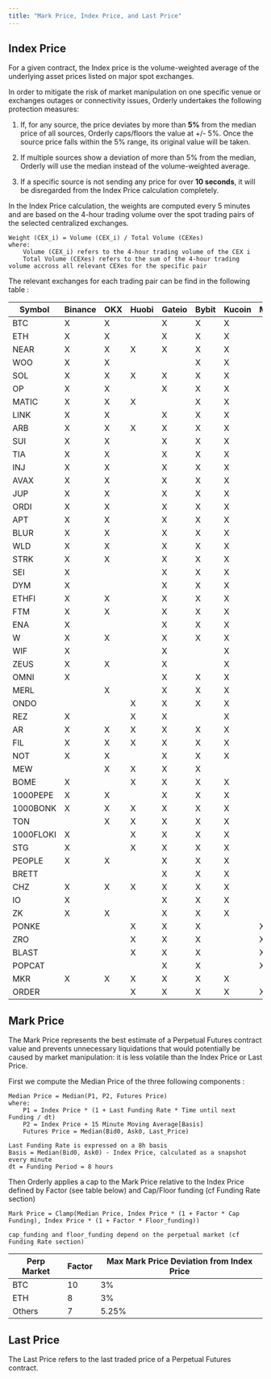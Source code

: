 ```yaml
---
title: "Mark Price, Index Price, and Last Price"
---
```


## Index Price

For a given contract, the Index price is the volume-weighted average of the underlying asset prices listed on major spot exchanges.

In order to mitigate the risk of market manipulation on one specific venue or exchanges outages or connectivity issues, Orderly undertakes the following protection measures:

1. If, for any source, the price deviates by more than **5%** from the median price of all sources, Orderly caps/floors the value at +/- 5%. Once the source price falls within the 5% range, its original value will be taken.

2. If multiple sources show a deviation of more than 5% from the median, Orderly will use the median instead of the volume-weighted average.

3. If a specific source is not sending any price for over **10 seconds**, it will be disregarded from the Index Price calculation completely.

In the Index Price calculation, the weights are computed every 5 minutes and are based on the 4-hour trading volume over the spot trading pairs of the selected centralized exchanges.

```
Weight (CEX_i) = Volume (CEX_i) / Total Volume (CEXes)
where:
    Volume (CEX_i) refers to the 4-hour trading volume of the CEX i
    Total Volume (CEXes) refers to the sum of the 4-hour trading volume accross all relevant CEXes for the specific pair
```

The relevant exchanges for each trading pair can be find in the following table :

| Symbol    | Binance | OKX | Huobi | Gateio | Bybit | Kucoin | MEXC | Bitget |
|-----------|---------|-----|-------|--------|-------|--------|------|--------|
| BTC       | X       | X   |       | X      | X     | X      |      |        |
| ETH       | X       | X   |       | X      | X     | X      |      |        |
| NEAR      | X       | X   | X     | X      | X     | X      |      |        |
| WOO       | X       | X   |       |        | X     | X      |      |        |
| SOL       | X       | X   | X     | X      | X     | X      |      |        |
| OP        | X       | X   |       | X      | X     | X      |      |        |
| MATIC     | X       | X   | X     |        | X     | X      |      |        |
| LINK      | X       | X   |       | X      | X     | X      |      |        |
| ARB       | X       | X   | X     | X      | X     | X      |      |        |
| SUI       | X       | X   |       | X      | X     | X      |      |        |
| TIA       | X       | X   |       | X      | X     | X      |      |        |
| INJ       | X       | X   |       | X      | X     | X      |      |        |
| AVAX      | X       | X   |       | X      | X     | X      |      |        |
| JUP       | X       | X   |       | X      | X     | X      |      |        |
| ORDI      | X       | X   |       | X      | X     | X      |      |        |
| APT       | X       | X   |       | X      | X     | X      |      |        |
| BLUR      | X       | X   |       | X      | X     | X      |      |        |
| WLD       | X       | X   |       | X      | X     | X      |      |        |
| STRK      | X       | X   |       | X      | X     | X      |      |        |
| SEI       | X       |     |       | X      | X     | X      |      |        |
| DYM       | X       |     |       | X      | X     | X      |      |        |
| ETHFI     | X       | X   |       | X      | X     | X      |      |        |
| FTM       | X       | X   |       | X      | X     | X      |      |        |
| ENA       | X       |     |       | X      | X     | X      |      |        |
| W         | X       | X   |       | X      | X     | X      |      |        |
| WIF       | X       |     |       | X      |       | X      |      |        |
| ZEUS      | X       | X   |       | X      |       | X      |      |        |
| OMNI      | X       |     |       | X      | X     | X      |      |        |
| MERL      |         | X   |       | X      | X     | X      |      |        |
| ONDO      |         |     | X     | X      | X     | X      |      |        |
| REZ       | X       |     | X     | X      |       | X      |      |        |
| AR        | X       | X   | X     | X      | X     | X      |      |        |
| FIL       | X       | X   | X     | X      | X     | X      |      |        |
| NOT       | X       | X   |       | X      | X     | X      |      |        |
| MEW       |         | X   | X     | X      | X     |        |      |        |
| BOME      | X       |     | X     | X      | X     | X      |      |        |
| 1000PEPE  | X       | X   |       | X      | X     | X      |      |        |
| 1000BONK  | X       | X   | X     | X      | X     | X      |      |        |
| TON       |         | X   | X     | X      | X     | X      |      |        |
| 1000FLOKI | X       |     | X     | X      | X     | X      |      |        |
| STG       | X       |     | X     | X      | X     | X      |      |        |
| PEOPLE    | X       | X   |       | X      | X     | X      |      |        |
| BRETT     |         |     |       | X      | X     | X      |      |        |
| CHZ       | X       | X   | X     | X      | X     | X      |      |        |
| IO        | X       |     |       | X      | X     | X      |      |        |
| ZK        | X       | X   |       | X      | X     | X      |      |        |
| PONKE     |         |     | X     | X      | X     |        | X    |        |
| ZRO       |         |     | X     | X      | X     |        | X    |        |
| BLAST     |         |     | X     | X      | X     |        | X    |        |
| POPCAT    |         |     |       | X      | X     |        | X    |        |
| MKR       | X       | X   | X     | X      | X     | X      |      |        |
| ORDER     |         |     | X     | X      | X     | X      | X    | X      |



## Mark Price

The Mark Price represents the best estimate of a Perpetual Futures contract value and prevents unnecessary liquidations that would potentially be caused by market manipulation: it is less volatile than the Index Price or Last Price.

First we compute the Median Price of the three following components :

```
Median Price = Median(P1, P2, Futures Price)
where:
    P1 = Index Price * (1 + Last Funding Rate * Time until next Funding / dt)
    P2 = Index Price + 15 Minute Moving Average[Basis]
    Futures Price = Median(Bid0, Ask0, Last_Price)

Last Funding Rate is expressed on a 8h basis
Basis = Median(Bid0, Ask0) - Index Price, calculated as a snapshot every minute
dt = Funding Period = 8 hours

```

Then Orderly applies a cap to the Mark Price relative to the Index Price defined by Factor (see table below) and Cap/Floor funding (cf Funding Rate section)

```
Mark Price = Clamp(Median Price, Index Price * (1 + Factor * Cap Funding), Index Price * (1 + Factor * Floor_funding))

cap_funding and floor_funding depend on the perpetual market (cf Funding Rate section)
```

| Perp Market | Factor | Max Mark Price Deviation from Index Price |
| ----------- | ------ | ----------------------------------------- |
| BTC         | 10     | 3%                                        |
| ETH         | 8      | 3%                                        |
| Others      | 7      | 5.25%                                     |

## Last Price

The Last Price refers to the last traded price of a Perpetual Futures contract.
